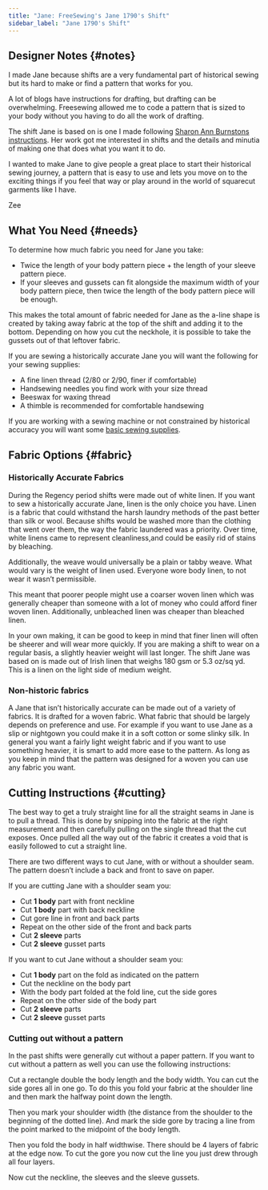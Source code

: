 ```yaml
---
title: "Jane: FreeSewing's Jane 1790's Shift"
sidebar_label: "Jane 1790's Shift"
---
```


<DesignInfo design="jane" />

## Designer Notes {#notes}

I made Jane because shifts are a very fundamental part of historical sewing but
its hard to make or find a pattern that works for you.

A lot of blogs have instructions for drafting, but drafting can be
overwhelming. Freesewing allowed me to code a pattern that is sized to your
body without you having to do all the work of drafting.

The shift Jane is based on is one I made following [Sharon Ann Burnstons
instructions](http://sharonburnston.com/). Her work got me interested in shifts
and the details and minutia of making one that does what you want it to do.

I wanted to make Jane to give people a great place to start their historical
sewing journey, a pattern that is easy to use and lets you move on to the
exciting things if you feel that way or play around in the world of squarecut
garments like I have.

Zee

## What You Need {#needs}

To determine how much fabric you need for Jane you take:

- Twice the length of your body pattern piece + the length of your sleeve
  pattern piece.
- If your sleeves and gussets can fit alongside the maximum width of your body
  pattern piece, then twice the length of the body pattern piece will be
  enough.

This makes the total amount of fabric needed for Jane as the a-line shape is
created by taking away fabric at the top of the shift and adding it to the
bottom. Depending on how you cut the neckhole, it is possible to take the
gussets out of that leftover fabric.

If you are sewing a historically accurate Jane you will want the following for
your sewing supplies:

- A fine linen thread (2/80 or 2/90, finer if comfortable)
- Handsewing needles you find work with your size thread
- Beeswax for waxing thread
- A thimble is recommended for comfortable handsewing

If you are working with a sewing machine or not constrained by historical
accuracy you will want some [basic sewing
supplies](/docs/sewing/basic-sewing-supplies).

## Fabric Options {#fabric}

### Historically Accurate Fabrics

During the Regency period shifts were made out of white linen. If you want to
sew a historically accurate Jane, linen is the only choice you have. Linen is a
fabric that could withstand the harsh laundry methods of the past better than
silk or wool. Because shifts would be washed more than the clothing that went
over them, the way the fabric laundered was a priority. Over time, white linens
came to represent cleanliness,and could be easily rid of stains by bleaching.

Additionally, the weave would universally be a plain or tabby weave. What would
vary is the weight of linen used. Everyone wore body linen, to not wear it
wasn’t permissible.

This meant that poorer people might use a coarser woven linen which was
generally cheaper than someone with a lot of money who could afford finer woven
linen. Additionally, unbleached linen was cheaper than bleached linen.

In your own making, it can be good to keep in mind that finer linen will often
be sheerer and will wear more quickly. If you are making a shift to wear on a
regular basis, a slightly heavier weight will last longer. The shift Jane was
based on is made out of Irish linen that weighs 180 gsm or 5.3 oz/sq yd. This
is a linen on the light side of medium weight.

### Non-historic fabrics

A Jane that isn’t historically accurate can be made out of a variety of
fabrics. It is drafted for a woven fabric. What fabric that should be largely
depends on preference and use. For example if you want to use Jane as a slip or
nightgown you could make it in a soft cotton or some slinky silk. In general
you want a fairly light weight fabric and if you want to use something heavier,
it is smart to add more ease to the pattern. As long as you keep in mind that
the pattern was designed for a woven you can use any fabric you want.

## Cutting Instructions {#cutting}

The best way to get a truly straight line for all the straight seams in Jane is
to pull a thread. This is done by snipping into the fabric at the right
measurement and then carefully pulling on the single thread that the cut
exposes. Once pulled all the way out of the fabric it creates a void that is
easily followed to cut a straight line.

There are two different ways to cut Jane, with or without a shoulder seam. The
pattern doesn’t include a back and front to save on paper.

If you are cutting Jane with a shoulder seam you:

- Cut **1 body** part with front neckline
- Cut **1 body** part with back neckline
- Cut gore line in front and back parts
- Repeat on the other side of the front and back parts
- Cut **2 sleeve** parts
- Cut **2 sleeve** gusset parts

If you want to cut Jane without a shoulder seam you:

- Cut **1 body** part on the fold as indicated on the pattern
- Cut the neckline on the body part
- With the body part folded at the fold line, cut the side gores
- Repeat on the other side of the body part
- Cut **2 sleeve** parts
- Cut **2 sleeve** gusset parts

### Cutting out without a pattern

In the past shifts were generally cut without a paper pattern. If you want to
cut without a pattern as well you can use the following instructions:

Cut a rectangle double the body length and the body width. You can cut the side
gores all in one go. To do this you fold your fabric at the shoulder line and
then mark the halfway point down the length.

Then you mark your shoulder width (the distance from the shoulder to the
beginning of the dotted line). And mark the side gore by tracing a line from
the point marked to the midpoint of the body length.

Then you fold the body in half widthwise. There should be 4 layers of fabric at
the edge now. To cut the gore you now cut the line you just drew through all
four layers.

Now cut the neckline, the sleeves and the sleeve gussets.
